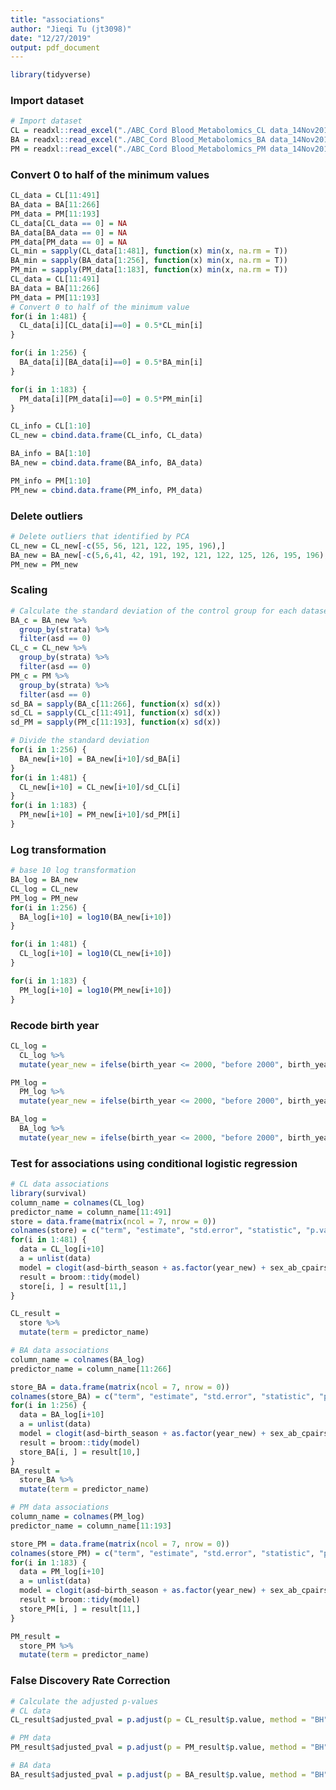```yaml
---
title: "associations"
author: "Jieqi Tu (jt3098)"
date: "12/27/2019"
output: pdf_document
---
```


```r
library(tidyverse)
```

### Import dataset
```r
# Import dataset
CL = readxl::read_excel("./ABC_Cord Blood_Metabolomics_CL data_14Nov2019.xlsx") %>% janitor::clean_names()
BA = readxl::read_excel("./ABC_Cord Blood_Metabolomics_BA data_14Nov2019.xlsx") %>% janitor::clean_names()
PM = readxl::read_excel("./ABC_Cord Blood_Metabolomics_PM data_14Nov2019.xlsx") %>% janitor::clean_names()
```


### Convert 0 to half of the minimum values
```r
CL_data = CL[11:491]
BA_data = BA[11:266]
PM_data = PM[11:193]
CL_data[CL_data == 0] = NA
BA_data[BA_data == 0] = NA
PM_data[PM_data == 0] = NA
CL_min = sapply(CL_data[1:481], function(x) min(x, na.rm = T))
BA_min = sapply(BA_data[1:256], function(x) min(x, na.rm = T))
PM_min = sapply(PM_data[1:183], function(x) min(x, na.rm = T))
CL_data = CL[11:491]
BA_data = BA[11:266]
PM_data = PM[11:193]
# Convert 0 to half of the minimum value
for(i in 1:481) {
  CL_data[i][CL_data[i]==0] = 0.5*CL_min[i]
}

for(i in 1:256) {
  BA_data[i][BA_data[i]==0] = 0.5*BA_min[i]
}

for(i in 1:183) {
  PM_data[i][PM_data[i]==0] = 0.5*PM_min[i]
}

CL_info = CL[1:10]
CL_new = cbind.data.frame(CL_info, CL_data)

BA_info = BA[1:10]
BA_new = cbind.data.frame(BA_info, BA_data)

PM_info = PM[1:10]
PM_new = cbind.data.frame(PM_info, PM_data)
```

### Delete outliers
```r
# Delete outliers that identified by PCA
CL_new = CL_new[-c(55, 56, 121, 122, 195, 196),]
BA_new = BA_new[-c(5,6,41, 42, 191, 192, 121, 122, 125, 126, 195, 196),]
PM_new = PM_new
```

### Scaling
```r
# Calculate the standard deviation of the control group for each dataset
BA_c = BA_new %>% 
  group_by(strata) %>% 
  filter(asd == 0)
CL_c = CL_new %>% 
  group_by(strata) %>% 
  filter(asd == 0)
PM_c = PM %>% 
  group_by(strata) %>% 
  filter(asd == 0)
sd_BA = sapply(BA_c[11:266], function(x) sd(x))
sd_CL = sapply(CL_c[11:491], function(x) sd(x))
sd_PM = sapply(PM_c[11:193], function(x) sd(x))

# Divide the standard deviation
for(i in 1:256) {
  BA_new[i+10] = BA_new[i+10]/sd_BA[i]
}
for(i in 1:481) {
  CL_new[i+10] = CL_new[i+10]/sd_CL[i]
}
for(i in 1:183) {
  PM_new[i+10] = PM_new[i+10]/sd_PM[i]
}
```

### Log transformation
```r
# base 10 log transformation
BA_log = BA_new
CL_log = CL_new
PM_log = PM_new
for(i in 1:256) {
  BA_log[i+10] = log10(BA_new[i+10])
}

for(i in 1:481) {
  CL_log[i+10] = log10(CL_new[i+10])
}

for(i in 1:183) {
  PM_log[i+10] = log10(PM_new[i+10])
}

```

### Recode birth year
```r
CL_log = 
  CL_log %>% 
  mutate(year_new = ifelse(birth_year <= 2000, "before 2000", birth_year))

PM_log = 
  PM_log %>% 
  mutate(year_new = ifelse(birth_year <= 2000, "before 2000", birth_year))

BA_log = 
  BA_log %>% 
  mutate(year_new = ifelse(birth_year <= 2000, "before 2000", birth_year))
```

### Test for associations using conditional logistic regression
```r
# CL data associations
library(survival)
column_name = colnames(CL_log)
predictor_name = column_name[11:491]
store = data.frame(matrix(ncol = 7, nrow = 0))
colnames(store) = c("term", "estimate", "std.error", "statistic", "p.value",   "conf.low",  "conf.high")
for(i in 1:481) {
  data = CL_log[i+10]
  a = unlist(data)
  model = clogit(asd~birth_season + as.factor(year_new) + sex_ab_cpairsampleselection1 + a, data = CL_log)
  result = broom::tidy(model)
  store[i, ] = result[11,]
}

CL_result = 
  store %>% 
  mutate(term = predictor_name)
```

```r
# BA data associations
column_name = colnames(BA_log)
predictor_name = column_name[11:266]

store_BA = data.frame(matrix(ncol = 7, nrow = 0))
colnames(store_BA) = c("term", "estimate", "std.error", "statistic", "p.value",   "conf.low",  "conf.high")
for(i in 1:256) {
  data = BA_log[i+10]
  a = unlist(data)
  model = clogit(asd~birth_season + as.factor(year_new) + sex_ab_cpairsampleselection1 + a, data = BA_log)
  result = broom::tidy(model)
  store_BA[i, ] = result[10,]
}
BA_result = 
  store_BA %>% 
  mutate(term = predictor_name)
```

```r
# PM data associations
column_name = colnames(PM_log)
predictor_name = column_name[11:193]

store_PM = data.frame(matrix(ncol = 7, nrow = 0))
colnames(store_PM) = c("term", "estimate", "std.error", "statistic", "p.value",   "conf.low",  "conf.high")
for(i in 1:183) {
  data = PM_log[i+10]
  a = unlist(data)
  model = clogit(asd~birth_season + as.factor(year_new) + sex_ab_cpairsampleselection1 + a, data = PM_log)
  result = broom::tidy(model)
  store_PM[i, ] = result[11,]
}

PM_result = 
  store_PM %>% 
  mutate(term = predictor_name)
```

### False Discovery Rate Correction
```r
# Calculate the adjusted p-values
# CL data
CL_result$adjusted_pval = p.adjust(p = CL_result$p.value, method = "BH")

# PM data
PM_result$adjusted_pval = p.adjust(p = PM_result$p.value, method = "BH")

# BA data
BA_result$adjusted_pval = p.adjust(p = BA_result$p.value, method = "BH")
```


